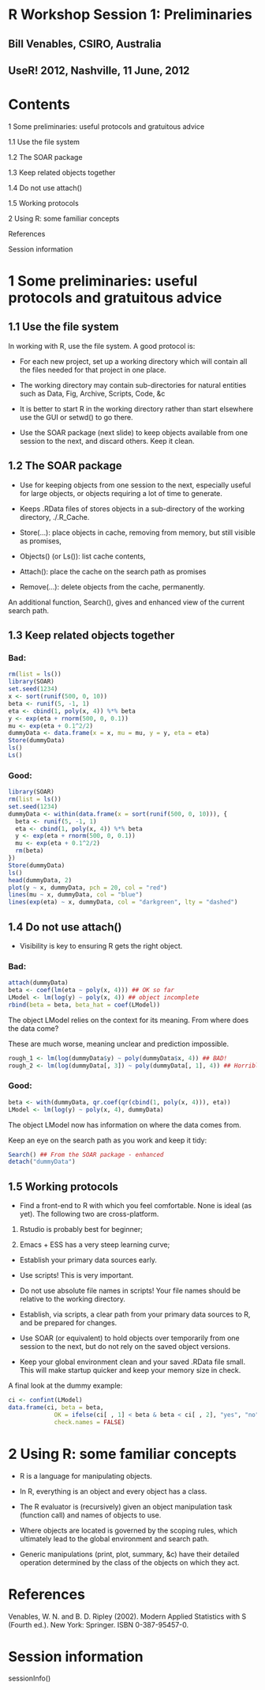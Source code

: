 # R Workshop Session 1: Preliminaries
## Bill Venables, CSIRO, Australia
## UseR! 2012, Nashville, 11 June, 2012

# Contents

1 Some preliminaries: useful protocols and gratuitous advice

1.1 Use the file system

1.2 The SOAR package

1.3 Keep related objects together

1.4 Do not use attach()

1.5 Working protocols

2 Using R: some familiar concepts

References

Session information

# 1 Some preliminaries: useful protocols and gratuitous advice

## 1.1 Use the file system

In working with R, use the file system. A good protocol is:

* For each new project, set up a working directory which will contain all the files needed for that project in one place.

* The working directory may contain sub-directories for natural entities such as Data, Fig, Archive, Scripts, Code, &c

* It is better to start R in the working directory rather than start elsewhere use the GUI or setwd() to go there.

* Use the SOAR package (next slide) to keep objects available from one session to the next, and discard others. Keep it clean.

## 1.2 The SOAR package

* Use for keeping objects from one session to the next, especially useful for large objects, or objects requiring a lot of time to generate.

* Keeps .RData files of stores objects in a sub-directory of the working directory, ./.R_Cache.

* Store(...): place objects in cache, removing from memory, but still visible as promises,

* Objects() (or Ls()): list cache contents,

* Attach(): place the cache on the search path as promises

* Remove(...): delete objects from the cache, permanently.

An additional function, Search(), gives and enhanced view of the current search path.

## 1.3 Keep related objects together

### Bad:

```r
rm(list = ls())
library(SOAR)
set.seed(1234)
x <- sort(runif(500, 0, 10))
beta <- runif(5, -1, 1)
eta <- cbind(1, poly(x, 4)) %*% beta
y <- exp(eta + rnorm(500, 0, 0.1))
mu <- exp(eta + 0.1^2/2)
dummyData <- data.frame(x = x, mu = mu, y = y, eta = eta)
Store(dummyData)
ls()
Ls()
```

### Good:

```r
library(SOAR)
rm(list = ls())
set.seed(1234)
dummyData <- within(data.frame(x = sort(runif(500, 0, 10))), {
  beta <- runif(5, -1, 1)
  eta <- cbind(1, poly(x, 4)) %*% beta
  y <- exp(eta + rnorm(500, 0, 0.1))
  mu <- exp(eta + 0.1^2/2)
  rm(beta)
})
Store(dummyData)
ls()
head(dummyData, 2)
plot(y ~ x, dummyData, pch = 20, col = "red")
lines(mu ~ x, dummyData, col = "blue")
lines(exp(eta) ~ x, dummyData, col = "darkgreen", lty = "dashed")
```

## 1.4 Do not use attach()

* Visibility is key to ensuring R gets the right object.

### Bad:

```r
attach(dummyData)
beta <- coef(lm(eta ~ poly(x, 4))) ## OK so far
LModel <- lm(log(y) ~ poly(x, 4)) ## object incomplete
rbind(beta = beta, beta_hat = coef(LModel))
```

The object LModel relies on the context for its meaning. From where does the data come?

These are much worse, meaning unclear and prediction impossible.

```r
rough_1 <- lm(log(dummyData$y) ~ poly(dummyData$x, 4)) ## BAD!
rough_2 <- lm(log(dummyData[, 3]) ~ poly(dummyData[, 1], 4)) ## Horrible!
```

### Good:

```r
beta <- with(dummyData, qr.coef(qr(cbind(1, poly(x, 4))), eta))
LModel <- lm(log(y) ~ poly(x, 4), dummyData)
```

The object LModel now has information on where the data comes from.

Keep an eye on the search path as you work and keep it tidy:

```r
Search() ## From the SOAR package - enhanced
detach("dummyData")
```

## 1.5 Working protocols

* Find a front-end to R with which you feel comfortable. None is ideal (as yet). The following two are cross-platform.

1. Rstudio is probably best for beginner;

2. Emacs + ESS has a very steep learning curve;

* Establish your primary data sources early.

* Use scripts! This is very important.

* Do not use absolute file names in scripts! Your file names should be relative to the working directory.

* Establish, via scripts, a clear path from your primary data sources to R, and be prepared for changes.

* Use SOAR (or equivalent) to hold objects over temporarily from one session to the next, but do not rely on the saved object versions.

* Keep your global environment clean and your saved .RData file small. This will make startup quicker and keep your memory size in check.

A final look at the dummy example:

```r
ci <- confint(LModel)
data.frame(ci, beta = beta,
             OK = ifelse(ci[ , 1] < beta & beta < ci[ , 2], "yes", "no"),
             check.names = FALSE)
```

# 2 Using R: some familiar concepts

* R is a language for manipulating objects.

* In R, everything is an object and every object has a class.

* The R evaluator is (recursively) given an object manipulation task (function call) and names of objects to use.

* Where objects are located is governed by the scoping rules, which ultimately lead to the global environment and search path.

* Generic manipulations (print, plot, summary, &c) have their detailed operation determined by the class of the objects on which they act.

# References

Venables, W. N. and B. D. Ripley (2002). Modern Applied Statistics with S (Fourth ed.). New York: Springer. ISBN 0-387-95457-0.

# Session information

sessionInfo()
